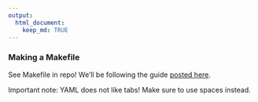 ```yaml
---
output: 
  html_document:
    keep_md: TRUE
---
```

### Making a Makefile

See Makefile in repo! We'll be following the guide [posted here](http://stat545-ubc.github.io/automation04_make-activity.html).  

Important note: YAML does not like tabs! Make sure to use spaces instead.  